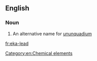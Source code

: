 {{also|ekalead}}
==English==

===Noun===
{{en-noun|head=[[eka-]][[lead]]|-}}

# An alternative name for [[ununquadium]]

[[Category:en:Chemical elements]]

[[fr:eka-lead]]